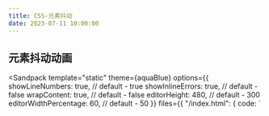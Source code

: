 ```yaml
---
title: CSS-元素抖动
date: 2023-07-11 10:00:00
---
```



## 元素抖动动画

<Sandpack 
  template="static"
  theme={aquaBlue}
  options={{
    showLineNumbers: true, // default - true
    showInlineErrors: true, // default - false
    wrapContent: true, // default - false
    editorHeight: 480, // default - 300
    editorWidthPercentage: 60, // default - 50
  }}
  files={{
    "/index.html": {
      code: 
        `<!DOCTYPE html>
<html lang="en">
  <head>
    <meta charset="UTF-8" />
    <meta name="viewport" content="width=device-width, initial-scale=1.0" />
    <meta http-equiv="X-UA-Compatible" content="ie=edge" />
    <title>Static Template</title>
    <style>
      .box {
        width: 64px;
        height: 24px;
        margin： 16px;
        border: 1px solid #000;
        text-align: center;
        cursor: pointer;
      }
      .shake {
        animation: shaking 800ms ease-in-out; 
      }

      @keyframes shaking {
        10%, 90% { transform: translate3d(-1px, 0, 0) }
        20%, 80% { transform: translate3d(+2px, 0, 0) }
        30%, 70% { transform: translate3d(-4px, 0, 0) }
        40%, 60% { transform: translate3d(+4px, 0, 0) }
        50% { transform: translate3d(-4px, 0, 0) }
      }
    </style>

  </head>
  <body>
    <div class="box" id ="box" onclick="shakeEle()"> Click </div>
    <script>
      function shakeEle() {
        const ele = document.getElementById('box')
        ele.classList.add('shake')
        setTimeout(() => {
          ele.classList.remove('shake')
        }, 800)
      }
    </script>
  </body>
</html>
`
      }

}}
/>
